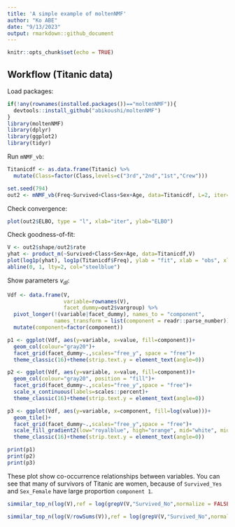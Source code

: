```yaml
---
title: 'A simple example of moltenNMF'
author: "Ko ABE"
date: "9/13/2023"
output: rmarkdown::github_document
---
```


```r
knitr::opts_chunk$set(echo = TRUE)
```

## Workflow (Titanic data)

Load packages:
```r
if(!any(rownames(installed.packages())=="moltenNMF")){
  devtools::install_github("abikoushi/moltenNMF")
}
library(moltenNMF)
library(dplyr)
library(ggplot2)
library(tidyr)
```

Run `mNMF_vb`:
```r
Titanicdf <- as.data.frame(Titanic) %>% 
  mutate(Class=factor(Class,levels=c("3rd","2nd","1st","Crew")))

set.seed(794)
out2 <- mNMF_vb(Freq~Survived+Class+Sex+Age, data=Titanicdf, L=2, iter=500)
```

Check convergence:
```r
plot(out2$ELBO, type = "l", xlab="iter", ylab="ELBO")
```


Check goodness-of-fit:
```r
V <- out2$shape/out2$rate
yhat <- product_m(~Survived+Class+Sex+Age, data=Titanicdf,V)
plot(log1p(yhat), log1p(Titanicdf$Freq), ylab = "fit", xlab = "obs", xlim = c(-0.5,7), ylim=c(-0.5,7))
abline(0, 1, lty=2, col="steelblue")
```


Show parameters $v_{dl}$:
```r
Vdf <- data.frame(V,
                  variable=rownames(V),
                  facet_dummy=out2$vargroup) %>% 
  pivot_longer(!(variable|facet_dummy), names_to = "component", 
               names_transform = list(component = readr::parse_number)) %>% 
  mutate(component=factor(component))

p1 <- ggplot(Vdf, aes(y=variable, x=value, fill=component))+
  geom_col(colour="gray20")+
  facet_grid(facet_dummy~.,scales="free_y", space = "free")+
  theme_classic(16)+theme(strip.text.y = element_text(angle=0))

p2 <- ggplot(Vdf, aes(y=variable, x=value, fill=component))+
  geom_col(colour="gray20", position = "fill")+
  facet_grid(facet_dummy~.,scales="free_y",space = "free")+
  scale_x_continuous(labels=scales::percent)+
  theme_classic(16)+theme(strip.text.y = element_text(angle=0))

p3 <- ggplot(Vdf, aes(y=variable, x=component, fill=log(value)))+
  geom_tile()+
  facet_grid(facet_dummy~.,scales="free_y",space = "free")+
  scale_fill_gradient2(low="royalblue", high="orange", mid="white", midpoint=0)+
  theme_classic(16)+theme(strip.text.y = element_text(angle=0))

print(p1)
print(p2)
print(p3)
```

These plot show co-occurrence relationships between variables. 
You can see that many of survivors of Titanic are women, because of `Survived_Yes`  and `Sex_Female` have large proportion `component 1`.


```r
simmilar_top_n(log(V),ref = log(grepV(V,"Survived_No",normalize = FALSE)))

simmilar_top_n(log(V/rowSums(V)),ref = log(grepV(V,"Survived_No",normalize = TRUE)))
```